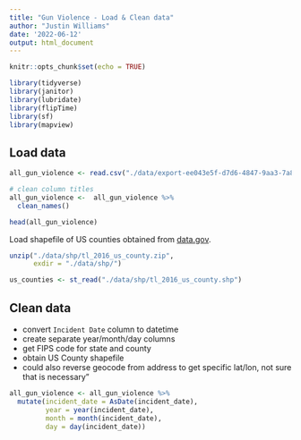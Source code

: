 ```yaml
---
title: "Gun Violence - Load & Clean data"
author: "Justin Williams"
date: '2022-06-12'
output: html_document
---
```


```r
knitr::opts_chunk$set(echo = TRUE)
```

```r
library(tidyverse)
library(janitor)
library(lubridate)
library(flipTime)
library(sf)
library(mapview)
```


## Load data

```r
all_gun_violence <- read.csv("./data/export-ee043e5f-d7d6-4847-9aa3-7a86fcec4f5a.csv")

# clean column titles
all_gun_violence <-  all_gun_violence %>% 
  clean_names()

head(all_gun_violence)
```

Load shapefile of US counties obtained from
[data.gov](https://catalog.data.gov/dataset/tiger-line-shapefile-2016-nation-u-s-current-county-and-equivalent-national-shapefile).

```r
unzip("./data/shp/tl_2016_us_county.zip",
      exdir = "./data/shp/")

us_counties <- st_read("./data/shp/tl_2016_us_county.shp")
```


## Clean data

- convert `Incident Date` column to datetime
- create separate year/month/day columns
- get FIPS code for state and county
- obtain US County shapefile
- could also reverse geocode from address to get specific lat/lon, not sure that is necessary"

```r
all_gun_violence <- all_gun_violence %>% 
  mutate(incident_date = AsDate(incident_date),
         year = year(incident_date),
         month = month(incident_date),
         day = day(incident_date))
```

